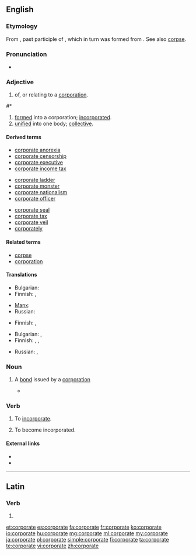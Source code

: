 ==English==

===Etymology===
From {{etyl|la|en}} {{term|corporatus|lang=la}}, past participle of {{term|corporare||to make into a body}}, which in turn was formed from {{term|corpus||body}}.  See also [[corpse]].

===Pronunciation===
* {{audio|en-uk-corporate.ogg|Audio (UK)}}

===Adjective===
{{en-adj}}

# of, or relating to a [[corporation]].

#*{{quote-book|year=2006|author=[[w:Edwin Black|Edwin Black]]
|title=Internal Combustion
|chapter=1|url=http://openlibrary.org/works/OL4103950W
|passage=But electric vehicles and the batteries that made them run became ensnared in '''corporate''' scandals, fraud, and monopolistic corruption that shook the confidence of the nation and inspired automotive upstarts.}}
# [[formed]] into a corporation; [[incorporated]].
# [[unified]] into one body; [[collective]].

====Derived terms====
{{rel-top3|Terms derived from ''corporate''}}
* [[corporate anorexia]]
* [[corporate censorship]]
* [[corporate executive]]
* [[corporate income tax]]
{{rel-mid3}}
* [[corporate ladder]]
* [[corporate monster]]
* [[corporate nationalism]]
* [[corporate officer]]
{{rel-mid3}}
* [[corporate seal]]
* [[corporate tax]]
* [[corporate veil]]
* [[corporately]]
{{rel-bottom}}

====Related terms====
* [[corpse]]
* [[corporation]]

====Translations====
{{trans-top|of, or relating to a corporation}}
* Bulgarian: {{t-|bg|корпоративен|sc=Cyrl}}
* Finnish: {{t+|fi|yhtiö|alt=yhtiö-}}, {{t+|fi|yritys|alt=yritys-}}
{{trans-mid}}
* [[Manx]]: {{t-|gv|cochorpagh}}
* Russian: {{t+|ru|корпоративный|tr=korporatívnyj|sc=Cyrl}}
{{trans-bottom}}

{{trans-top|formed into a corporation; incorporated}}
* Finnish: {{t-|fi|yhtiömuotoinen}}, {{t-|fi|yhtiöitetty}}
{{trans-mid}}
{{trans-bottom}}

{{trans-top|unified into one body; collective}}
* Bulgarian: {{t+|bg|общ|sc=Cyrl}},  {{t+|bg|колективен|sc=Cyrl}}
* Finnish: {{t-|fi|yhdistetty}}, {{t+|fi|yhteinen}}, {{t-|fi|yhteis-}}
{{trans-mid}}
* Russian: {{t+|ru|общий|tr=óbščij|sc=Cyrl}}, {{t+|ru|коллективный|tr=kollektívnyj|sc=Cyrl}}
{{trans-bottom}}

===Noun===
{{en-noun}}

# {{context|finance}} A [[bond]] issued by a [[corporation]]
#* {{quote-news|2009|January 11|Robert D. Hershey Jr.|Look Past 2008 Stars for Gains in Bonds|New York Times|url=
|passage=So-called junk '''corporates''' and emerging-market debt remain generally out of favor. }}

===Verb===
{{en-verb|corporat|ed}}

# {{context|obsolete|transitive}} To [[incorporate]].
#: {{rfquotek|Stow}}
# {{context|obsolete|intransitive}} To become incorporated.

====External links====
* {{R:Webster 1913}}
* {{R:Century 1911}}

----

==Latin==

===Verb===
{{la-verb-form|corporāte}}

# {{conjugation of|corporo|corporō|2|p|pres|act|imp|lang=la}}

[[et:corporate]]
[[es:corporate]]
[[fa:corporate]]
[[fr:corporate]]
[[ko:corporate]]
[[io:corporate]]
[[hu:corporate]]
[[mg:corporate]]
[[ml:corporate]]
[[my:corporate]]
[[ja:corporate]]
[[pl:corporate]]
[[simple:corporate]]
[[fi:corporate]]
[[ta:corporate]]
[[te:corporate]]
[[vi:corporate]]
[[zh:corporate]]